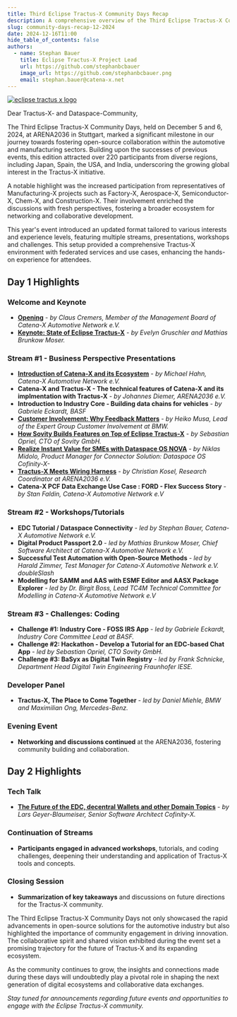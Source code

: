 ```yaml
---
title: Third Eclipse Tractus-X Community Days Recap
description: A comprehensive overview of the Third Eclipse Tractus-X Community Days held on December 5 and 6, 2024, at ARENA2036 in Stuttgart.
slug: community-days-recap-12-2024
date: 2024-12-16T11:00
hide_table_of_contents: false
authors:
  - name: Stephan Bauer
    title: Eclipse Tractus-X Project Lead
    url: https://github.com/stephanbcbauer
    image_url: https://github.com/stephanbcbauer.png
    email: stephan.bauer@catena-x.net
---
```



[![eclipse tractus x logo](@site/static/img/tractus-x-community-days-24-12-group.png)](@site/static/img/tractus-x-community-days-24-12-group.png)

Dear Tractus-X- and Dataspace-Community,

The Third Eclipse Tractus-X Community Days, held on December 5 and 6, 2024, at ARENA2036 in Stuttgart, marked a significant milestone in our journey towards fostering
open-source collaboration within the automotive and manufacturing sectors. Building upon the successes of previous events, this edition attracted over 220 participants
from diverse regions, including Japan, Spain, the USA, and India, underscoring the growing global interest in the Tractus-X initiative.

A notable highlight was the increased participation from representatives of Manufacturing-X projects such as Factory-X, Aerospace-X, Semiconductor-X, Chem-X, and Construction-X.
Their involvement enriched the discussions with fresh perspectives, fostering a broader ecosystem for networking and collaborative development.

This year's event introduced an updated format tailored to various interests and experience levels, featuring multiple streams, presentations, workshops and challenges.
This setup provided a comprehensive Tractus-X environment with federated services and use cases, enhancing the hands-on experience for attendees.

<!--truncate-->

## Day 1 Highlights

### Welcome and Keynote

- **[Opening](https://github.com/eclipse-tractusx/eclipse-tractusx.github.io.largefiles/raw/refs/heads/main/presentations/24-12-community-days/241205-opening.pdf)** - *by Claus Cremers, Member of the Management Board of Catena-X Automotive Network e.V.*
- **[Keynote: State of Eclipse Tractus-X](https://github.com/eclipse-tractusx/eclipse-tractusx.github.io.largefiles/raw/refs/heads/main/presentations/24-12-community-days/241205-keynote-stateof-eclipse-tractus-x.pdf)** - *by Evelyn Gruschler and Mathias Brunkow Moser.*

### Stream #1 - Business Perspective Presentations

- **[Introduction of Catena-X and its Ecosystem](https://github.com/eclipse-tractusx/eclipse-tractusx.github.io.largefiles/raw/refs/heads/main/presentations/24-12-community-days/241205-catena-x-ecosystem.pdf)** - *by Michael Hahn, Catena-X Automotive Network e.V.*
- **Catena-X and Tractus-X - The technical features of Catena-X and its implmentation with Tractus-X** - *by Johannes Diemer, ARENA2036 e.V.*
- **Introduction to Industry Core - Building data chains for vehicles** - *by Gabriele Eckardt, BASF*
- **[Customer Involvement: Why Feedback Matters](https://github.com/eclipse-tractusx/eclipse-tractusx.github.io.largefiles/raw/refs/heads/main/presentations/24-12-community-days/241205-customer-involvement-why-feedback-matters.pdf)** - *by Heiko Musa, Lead of the Expert Group Customer Involvement at BMW.*
- **[How Sovity Builds Features on Top of Eclipse Tractus-X](https://github.com/eclipse-tractusx/eclipse-tractusx.github.io.largefiles/raw/refs/heads/main/presentations/24-12-community-days/241205-build-features-on-top-of-open-source.pdf)** - *by Sebastian Opriel, CTO of Sovity GmbH.*
- **[Realize Instant Value for SMEs with Dataspace OS NOVA](https://github.com/eclipse-tractusx/eclipse-tractusx.github.io.largefiles/raw/refs/heads/main/presentations/24-12-community-days/241205-realize-value-dataspace-os-nova.pdf)** - *by Niklas Midolo, Product Manager for Connector Solution: Dataspace OS Cofinity-X-*
- **[Tractus-X Meets Wiring Harness](https://github.com/eclipse-tractusx/eclipse-tractusx.github.io.largefiles/raw/refs/heads/main/presentations/24-12-community-days/241206-aas-tractus-x-meets-wiring-harness.pdf)** - *by Christian Kosel, Research Coordinator at ARENA2036 e.V.*
- **Catena-X PCF Data Exchange Use Case : FORD - Flex Success Story** - *by Stan Faldin, Catena-X Automotive Network e.V*

### Stream #2 - Workshops/Tutorials

- **EDC Tutorial / Dataspace Connectivity** - *led by Stephan Bauer, Catena-X Automotive Network e.V.*
- **Digital Product Passport 2.0** - *led by Mathias Brunkow Moser, Chief Software Architect at Catena-X Automotive Network e.V.*
- **Successful Test Automation with Open-Source Methods** - *led by Harald Zimmer, Test Manager for Catena-X Automotive Network e.V. doubleSlash*
- **Modelling for SAMM and AAS with ESMF Editor and AASX Package Explorer** - *led by Dr. Birgit Boss, Lead TC4M Technical Committee for Modelling in Catena-X Automotive Network e.V*

### Stream #3 - Challenges: Coding

- **Challenge #1: Industry Core - FOSS IRS App** - *led by Gabriele Eckardt, Industry Core Committee Lead at BASF.*
- **Challenge #2: Hackathon - Develop a Tutorial for an EDC-based Chat App** - *led by Sebastian Opriel, CTO Sovity GmbH.*
- **Challenge #3: BaSyx as Digital Twin Registry** - *led by Frank Schnicke, Department Head Digital Twin Engineering Fraunhofer IESE.*

### Developer Panel

- **Tractus-X, The Place to Come Together** - *led by Daniel Miehle, BMW and Maximilian Ong, Mercedes-Benz.*

### Evening Event

- **Networking and discussions continued** at the ARENA2036, fostering community building and collaboration.

## Day 2 Highlights

### Tech Talk

- **[The Future of the EDC, decentral Wallets and other Domain Topics](https://github.com/eclipse-tractusx/eclipse-tractusx.github.io.largefiles/raw/refs/heads/main/presentations/24-12-community-days/241206-tech-talk-the-dataspace-future.pdf)** - *by Lars Geyer-Blaumeiser, Senior Software Architect Cofinity-X.*

### Continuation of Streams

- **Participants engaged in advanced workshops**, tutorials, and coding challenges, deepening their understanding and application of Tractus-X tools and concepts.

### Closing Session

- **Summarization of key takeaways** and discussions on future directions for the Tractus-X community.

The Third Eclipse Tractus-X Community Days not only showcased the rapid advancements in open-source solutions for the automotive industry but also highlighted the importance
of community engagement in driving innovation. The collaborative spirit and shared vision exhibited during the event set a promising trajectory for the future of Tractus-X and its expanding ecosystem.

As the community continues to grow, the insights and connections made during these days will undoubtedly play a pivotal role in shaping the next generation of digital ecosystems and collaborative
data exchanges.

*Stay tuned for announcements regarding future events and opportunities to engage with the Eclipse Tractus-X community.*
